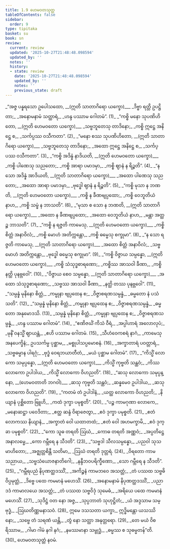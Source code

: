 ```yaml
---
title: 1.9 ဟေမဝတသုတ္တ
tableOfContents: false
sidebar:
  order: 9
type: tipitaka
basket: su
book: sn
review:
  current: review
  updated: '2025-10-27T21:48:48.098594'
  updated_by: ''
  notes: ''
  history:
  - state: review
    date: '2025-10-27T21:48:48.098594'
    updated_by: ''
    notes: ''
    previous_state: draft
---
```



<ReviewStatus review={frontmatter.review} showDetails={true} />

<HypothesisAnnotation frontmatter={frontmatter} />

<DynamicBreadcrumb />

<Division number="153" book="sn" e="ch" v="18" p="302">

<Paragraph number="176" type="verses" book="sn">
_“အဇ္ဇ ပန္နရသော ဥပေါသထော, __(ဣတိ သာတာဂိရော ယက္ခော)___  
_ဒိဗ္ဗာ ရတ္တိ ဥပဋ္ဌိတာ;_  
_အနောမနာမံ သတ္ထာရံ,_  
_ဟန္ဒ ပဿာမ ဂေါတမံ”. (1)_  

</Paragraph>

</Division>
<Division number="154" book="sn" e="ch" v="18" p="302">

<Paragraph number="177" type="verses" book="sn">
_“ကစ္စိ မနော သုပဏိဟိတော, __(ဣတိ ဟေမဝတော ယက္ခော)___  
_သဗ္ဗဘူတေသု တာဒိနော;_  
_ကစ္စိ ဣဋ္ဌေ အနိဋ္ဌေ စ,_  
_သင်္ကပ္ပဿ ဝသီကတာ”. (2)_  

</Paragraph>

</Division>
<Division number="155" book="sn" e="ch" v="18" p="302">

<Paragraph number="178" type="verses" book="sn">
_“မနော စဿ သုပဏိဟိတော, __(ဣတိ သာတာဂိရော ယက္ခော)___  
_သဗ္ဗဘူတေသု တာဒိနော;_  
_အထော ဣဋ္ဌေ အနိဋ္ဌေ စ,_  
_သင်္ကပ္ပဿ ဝသီကတာ”. (3)_  

</Paragraph>

</Division>
<Division number="156" book="sn" e="ch" v="18" p="302">

<Paragraph number="179" type="verses" book="sn">
_“ကစ္စိ အဒိန္နံ နာဒိယတိ, __(ဣတိ ဟေမဝတော ယက္ခော)___  
_ကစ္စိ ပါဏေသု သညတော;_  
_ကစ္စိ အာရာ ပမာဒမှာ,_  
_ကစ္စိ ဈာနံ န ရိဉ္စတိ”. (4)_  

</Paragraph>

</Division>
<Division number="157" book="sn" e="ch" v="18" p="303">

<Paragraph number="180" type="verses" book="sn">
_“န သော အဒိန္နံ အာဒိယတိ, __(ဣတိ သာတာဂိရော ယက္ခော)___  
_အထော ပါဏေသု သညတော;_  
_အထော အာရာ ပမာဒမှာ,_  
_ဗုဒ္ဓေါ ဈာနံ န ရိဉ္စတိ”. (5)_  

</Paragraph>

</Division>
<Division number="158" book="sn" e="ch" v="18" p="303">

<Paragraph number="181" type="verses" book="sn">
_“ကစ္စိ မုသာ န ဘဏတိ, __(ဣတိ ဟေမဝတော ယက္ခော)___  
_ကစ္စိ န ခီဏဗျပ္ပထော;_  
_ကစ္စိ ဝေဘူတိယံ နာဟ,_  
_ကစ္စိ သမ္ဖံ န ဘာသတိ”. (6)_  

</Paragraph>

</Division>
<Division number="159" book="sn" e="ch" v="18" p="303">

<Paragraph number="182" type="verses" book="sn">
_“မုသာ စ သော န ဘဏတိ, __(ဣတိ သာတာဂိရော ယက္ခော)___  
_အထော န ခီဏဗျပ္ပထော;_  
_အထော ဝေဘူတိယံ နာဟ,_  
_မန္တာ အတ္ထဉ္စ ဘာသတိ”. (7)_  

</Paragraph>

</Division>
<Division number="160" book="sn" e="ch" v="18" p="303">

<Paragraph number="183" type="verses" book="sn">
_“ကစ္စိ န ရဇ္ဇတိ ကာမေသု, __(ဣတိ ဟေမဝတော ယက္ခော)___  
_ကစ္စိ စိတ္တံ အနာဝိလံ;_  
_ကစ္စိ မောဟံ အတိက္ကန္တော,_  
_ကစ္စိ ဓမ္မေသု စက္ခုမာ”. (8)_  

</Paragraph>

</Division>
<Division number="161" book="sn" e="ch" v="18" p="303">

<Paragraph number="184" type="verses" book="sn">
_“န သော ရဇ္ဇတိ ကာမေသု, __(ဣတိ သာတာဂိရော ယက္ခော)___  
_အထော စိတ္တံ အနာဝိလံ;_  
_သဗ္ဗမောဟံ အတိက္ကန္တော,_  
_ဗုဒ္ဓေါ ဓမ္မေသု စက္ခုမာ”. (9)_  

</Paragraph>

</Division>
<Division number="162" book="sn" e="ch" v="18" p="303">

<Paragraph number="185" type="verses" book="sn">
_“ကစ္စိ ဝိဇ္ဇာယ သမ္ပန္နော, __(ဣတိ ဟေမဝတော ယက္ခော)___  
_ကစ္စိ သံသုဒ္ဓစာရဏော;_  
_ကစ္စိဿ အာသဝါ ခီဏာ,_  
_ကစ္စိ နတ္ထိ ပုနဗ္ဘဝေါ”. (10)_  

</Paragraph>

</Division>
<Division number="163" book="sn" e="ch" v="18" p="303">

<Paragraph number="186" type="verses" book="sn">
_“ဝိဇ္ဇာယ စေဝ သမ္ပန္နော, __(ဣတိ သာတာဂိရော ယက္ခော)___  
_အထော သံသုဒ္ဓစာရဏော;_  
_သဗ္ဗဿ အာသဝါ ခီဏာ,_  
_နတ္ထိ တဿ ပုနဗ္ဘဝေါ”. (11)_  

</Paragraph>

</Division>
<Division number="164" book="sn" e="ch" v="18" p="304">

<Paragraph number="187" type="verses" book="sn">
_“သမ္ပန္နံ မုနိနော စိတ္တံ,_  
_ကမ္မုနာ ဗျပ္ပထေန စ;_  
_ဝိဇ္ဇာစရဏသမ္ပန္နံ,_  
_ဓမ္မတော နံ ပသံသတိ”. (12)_  

</Paragraph>

</Division>
<Division number="165" book="sn" e="ch" v="18" p="304">

<Paragraph number="188" type="verses" book="sn">
_“သမ္ပန္နံ မုနိနော စိတ္တံ,_  
_ကမ္မုနာ ဗျပ္ပထေန စ;_  
_ဝိဇ္ဇာစရဏသမ္ပန္နံ,_  
_ဓမ္မတော အနုမောဒသိ. (13)_  

</Paragraph>

</Division>
<Division number="166" book="sn" e="ch" v="18" p="304">

<Paragraph number="189" type="verses" book="sn">
_သမ္ပန္နံ မုနိနော စိတ္တံ,_  
_ကမ္မုနာ ဗျပ္ပထေန စ;_  
_ဝိဇ္ဇာစရဏသမ္ပန္နံ,_  
_ဟန္ဒ ပဿာမ ဂေါတမံ”. (14)_  

</Paragraph>

</Division>
<Division number="167" book="sn" e="ch" v="18" p="304">

<Paragraph number="190" type="verses" book="sn">
_“ဧဏိဇင်္ဃံ ကိသံ ဝီရံ,_  
_အပ္ပါဟာရံ အလောလုပံ;_  
_မုနိံ ဝနသ္မိံ ဈာယန္တံ,_  
_ဧဟိ ပဿာမ ဂေါတမံ. (15)_  

</Paragraph>

</Division>
<Division number="168" book="sn" e="ch" v="18" p="304">

<Paragraph number="191" type="verses" book="sn">
_သီဟံဝေကစရံ နာဂံ,_  
_ကာမေသု အနပေက္ခိနံ;_  
ဥပသင်္ကမ္မ ပုစ္ဆာမ,_  
_မစ္စုပါသပ္ပမောစနံ. (16)_  

</Paragraph>

</Division>
<Division number="169" book="sn" e="ch" v="18" p="304">

<Paragraph number="192" type="verses" book="sn">
_အက္ခာတာရံ ပဝတ္တာရံ,_  
_သဗ္ဗဓမ္မာန ပါရဂုံ;_  
_ဗုဒ္ဓံ ဝေရဘယာတီတံ,_  
_မယံ ပုစ္ဆာမ ဂေါတမံ”. (17)_  

</Paragraph>

</Division>
<Division number="170" book="sn" e="ch" v="18" p="304">

<Paragraph number="193" type="verses" book="sn">
_“ကိသ္မိံ လောကော သမုပ္ပန္နော, __(ဣတိ ဟေမဝတော ယက္ခော)___  
_ကိသ္မိံ ကုဗ္ဗတိ သန္ထဝံ;_  
_ကိဿ လောကော ဥပါဒါယ,_  
_ကိသ္မိံ လောကော ဝိဟညတိ”. (18)_  

</Paragraph>

</Division>
<Division number="171" book="sn" e="ch" v="18" p="304">

<Paragraph number="194" type="verses" book="sn">
_“ဆသု လောကော သမုပ္ပန္နော, __(ဟေမဝတာတိ ဘဂဝါ)___  
_ဆသု ကုဗ္ဗတိ သန္ထဝံ;_  
_ဆန္နမေဝ ဥပါဒါယ,_  
_ဆသု လောကော ဝိဟညတိ”. (19)_  

</Paragraph>

</Division>
<Division number="172" book="sn" e="ch" v="18" p="304">

<Paragraph number="195" type="verses" book="sn">
_“ကတမံ တံ ဥပါဒါနံ,_  
_ယတ္ထ လောကော ဝိဟညတိ;_  
_နိယျာနံ ပုစ္ဆိတော ဗြူဟိ,_  
_ကထံ ဒုက္ခာ ပမုစ္စတိ”. (20)_  

</Paragraph>

</Division>
<Division number="173" book="sn" e="ch" v="18" p="304">

<Paragraph number="196" type="verses" book="sn">
_“ပဉ္စ ကာမဂုဏာ လောကေ,_  
_မနောဆဋ္ဌာ ပဝေဒိတာ;_  
_ဧတ္ထ ဆန္ဒံ ဝိရာဇေတွာ,_  
_ဧဝံ ဒုက္ခာ ပမုစ္စတိ. (21)_  

</Paragraph>

</Division>
<Division number="174" book="sn" e="ch" v="18" p="304">

<Paragraph number="197" type="verses" book="sn">
_ဧတံ လောကဿ နိယျာနံ,_  
_အက္ခာတံ ဝေါ ယထာတထံ;_  
_ဧတံ ဝေါ အဟမက္ခာမိ,_  
_ဧဝံ ဒုက္ခာ ပမုစ္စတိ”. (22)_  

</Paragraph>

</Division>
<Division number="175" book="sn" e="ch" v="18" p="305">

<Paragraph number="198" type="verses" book="sn">
_“ကော သူဓ တရတိ ဩဃံ,_  
_ကောဓ တရတိ အဏ္ဏဝံ;_  
_အပ္ပတိဋ္ဌေ အနာလမ္ဗေ,_  
_ကော ဂမ္ဘီရေ န သီဒတိ”. (23)_  

</Paragraph>

</Division>
<Division number="176" book="sn" e="ch" v="18" p="305">

<Paragraph number="199" type="verses" book="sn">
_“သဗ္ဗဒါ သီလသမ္ပန္နော,_  
_ပညဝါ သုသမာဟိတော;_  
_အဇ္ဈတ္တစိန္တီ သတိမာ,_  
_ဩဃံ တရတိ ဒုတ္တရံ. (24)_  

</Paragraph>

</Division>
<Division number="177" book="sn" e="ch" v="18" p="305">

<Paragraph number="200" type="verses" book="sn">
_ဝိရတော ကာမသညာယ,_  
_သဗ္ဗသံယောဇနာတိဂေါ;_  
_နန္ဒီဘဝပရိက္ခီဏော,_  
_သော ဂမ္ဘီရေ န သီဒတိ”. (25)_  

</Paragraph>

</Division>
<Division number="178" book="sn" e="ch" v="18" p="305">

<Paragraph number="201" type="verses" book="sn">
_“ဂမ္ဘီရပညံ နိပုဏတ္ထဒဿိံ,_  
_အကိဉ္စနံ ကာမဘဝေ အသတ္တံ;_  
_တံ ပဿထ သဗ္ဗဓိ ဝိပ္ပမုတ္တံ,_  
_ဒိဗ္ဗေ ပထေ ကမမာနံ မဟေသိံ. (26)_  

</Paragraph>

</Division>
<Division number="179" book="sn" e="ch" v="18" p="305">

<Paragraph number="202" type="verses" book="sn">
_အနောမနာမံ နိပုဏတ္ထဒဿိံ,_  
_ပညာဒဒံ ကာမာလယေ အသတ္တံ;_  
_တံ ပဿထ သဗ္ဗဝိဒုံ သုမေဓံ,_  
_အရိယေ ပထေ ကမမာနံ မဟေသိံ. (27)_  

</Paragraph>

</Division>
<Division number="180" book="sn" e="ch" v="18" p="305">

<Paragraph number="203" type="verses" book="sn">
_သုဒိဋ္ဌံ ဝတ နော အဇ္ဇ,_  
_သုပ္ပဘာတံ သုဟုဋ္ဌိတံ;_  
_ယံ အဒ္ဒသာမ သမ္ဗုဒ္ဓံ,_  
_ဩဃတိဏ္ဏမနာသဝံ. (28)_  

</Paragraph>

</Division>
<Division number="181" book="sn" e="ch" v="18" p="305">

<Paragraph number="204" book="sn">
ဣမေ ဒသသတာ ယက္ခာ,_  
ဣဒ္ဓိမန္တော ယသဿိနော;_  
_သဗ္ဗေ တံ သရဏံ ယန္တိ,_  
_တွံ နော သတ္ထာ အနုတ္တရော. (29)_  

</Paragraph>

</Division>
<Division number="182" book="sn" e="ch" v="18" p="305">

<Paragraph number="205" type="verses" book="sn">
_တေ မယံ ဝိစရိဿာမ,_  
_ဂါမာ ဂါမံ နဂါ နဂံ;_  
_နမဿမာနာ သမ္ဗုဒ္ဓံ,_  
_ဓမ္မဿ စ သုဓမ္မတန်”တိ. (30)_  


</Paragraph>
</Division>

<Paragraph number="206" type="center" book="sn">
ဟေမဝတသုတ္တံ နဝမံ.
</Paragraph>